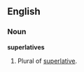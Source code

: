 ==English==
===Noun===
'''superlatives'''

#Plural of [[superlative]].

<!--This content is incorrect. -- Paul G
A '''Superlative''' is the first or final entry in a series.-->
<!--This content is already at "superlative" -- Paul G
In English, superlatives end in "[[-est]]".  Examples include first, last, highest, lowest, largest, smallest.

===See also===
*[[most]]
-->